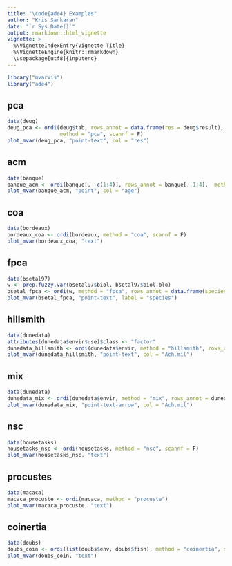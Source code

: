 ```yaml
---
title: "\code{ade4} Examples"
author: "Kris Sankaran"
date: "`r Sys.Date()`"
output: rmarkdown::html_vignette
vignette: >
  %\VignetteIndexEntry{Vignette Title}
  %\VignetteEngine{knitr::rmarkdown}
  \usepackage[utf8]{inputenc}
---
```


```r
library("mvarVis")
library("ade4")
```

## pca

```r
data(deug)
deug_pca <- ordi(deug$tab, rows_annot = data.frame(res = deug$result),
                 method = "pca", scannf = F)
plot_mvar(deug_pca, "point-text", col = "res")
```

## acm

```r
data(banque)
banque_acm <- ordi(banque[, -c(1:4)], rows_annot = banque[, 1:4],  method = "acm", scannf = F)
plot_mvar(banque_acm, "point", col = "age")
```

## coa

```r
data(bordeaux)
bordeaux_coa <- ordi(bordeaux, method = "coa", scannf = F)
plot_mvar(bordeaux_coa, "text")
```

## fpca

```r
data(bsetal97)
w <- prep.fuzzy.var(bsetal97$biol, bsetal97$biol.blo)
bsetal_fpca <- ordi(w, method = "fpca", rows_annot = data.frame(species = bsetal97$species.names), scannf = F)
plot_mvar(bsetal_fpca, "point-text", label = "species")
```

## hillsmith

```r
data(dunedata)
attributes(dunedata$envir$use)$class <- "factor"
dunedata_hillsmith <- ordi(dunedata$envir, method = "hillsmith", rows_annot = dunedata$veg, scannf = F)
plot_mvar(dunedata_hillsmith, "point-text", col = "Ach.mil")
```

## mix

```r
data(dunedata)
dunedata_mix <- ordi(dunedata$envir, method = "mix", rows_annot = dunedata$veg, scannf = F)
plot_mvar(dunedata_mix, "point-text-arrow", col = "Ach.mil")
```

## nsc

```r
data(housetasks)
housetasks_nsc <- ordi(housetasks, method = "nsc", scannf = F)
plot_mvar(housetasks_nsc, "text")
```

## procustes

```r
data(macaca)
macaca_procuste <- ordi(macaca, method = "procuste")
plot_mvar(macaca_procuste, "text")
```

## coinertia

```r
data(doubs)
doubs_coin <- ordi(list(doubs$env, doubs$fish), method = "coinertia", scannf = F)
plot_mvar(doubs_coin, "text")
```
